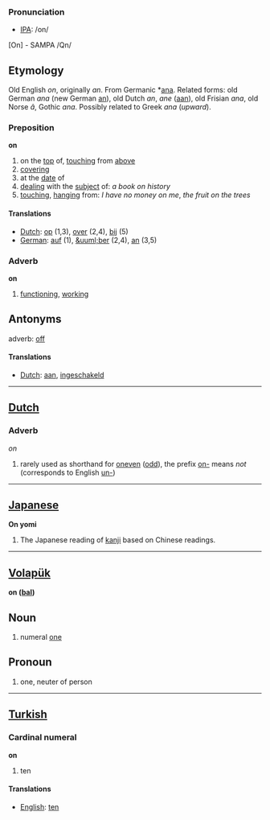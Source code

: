 === Pronunciation ===
*[[w:IPA|IPA]]: /on/
[On] - SAMPA /Qn/

==Etymology==

Old English ''on'', originally ''an''. From Germanic *[[ana]]. Related forms: old German ''ana'' (new German [[an]]), old Dutch ''an'', ''ane'' ([[aan]]), old Frisian ''ana'', old Norse ''&acirc;'', Gothic ''ana''. Possibly related to Greek ''ana'' (''upward'').

===Preposition===
'''on'''

# on the [[top]] of, [[touch]]ing from [[above]]
# [[covering]]
# at the [[date]] of
# [[deal]]ing with the [[subject]] of: ''a book on history''
# [[touch]]ing, [[hang]]ing from: ''I have no money on me'', ''the fruit on the trees''

====Translations====
*[[Dutch]]: [[op]] (1,3), [[over]] (2,4), [[bij]] (5)
*[[German]]: [[auf]] (1), [[&uuml;ber]] (2,4), [[an]] (3,5)

===Adverb===
'''on'''

# [[function]]ing, [[work]]ing

==Antonyms==

adverb: [[off]]

====Translations====
*[[Dutch]]: [[aan]], [[ingeschakeld]]

----

==[[Dutch]]==
===Adverb===
''on''

# rarely used as shorthand for [[oneven]] ([[odd]]), the prefix [[on-]] means ''not'' (corresponds to English [[un-]])

----

==[[Japanese]]==
'''On yomi'''
#The Japanese reading of [[kanji]] based on Chinese readings.

----

==[[Volapük]]==
'''on ([[bal]])'''  
== Noun == 
# numeral [[one]]

== Pronoun ==
# one, neuter of person

----

==[[Turkish]]==

=== Cardinal numeral ===

'''on'''

# ten

====Translations====

*[[English]]: [[ten]]